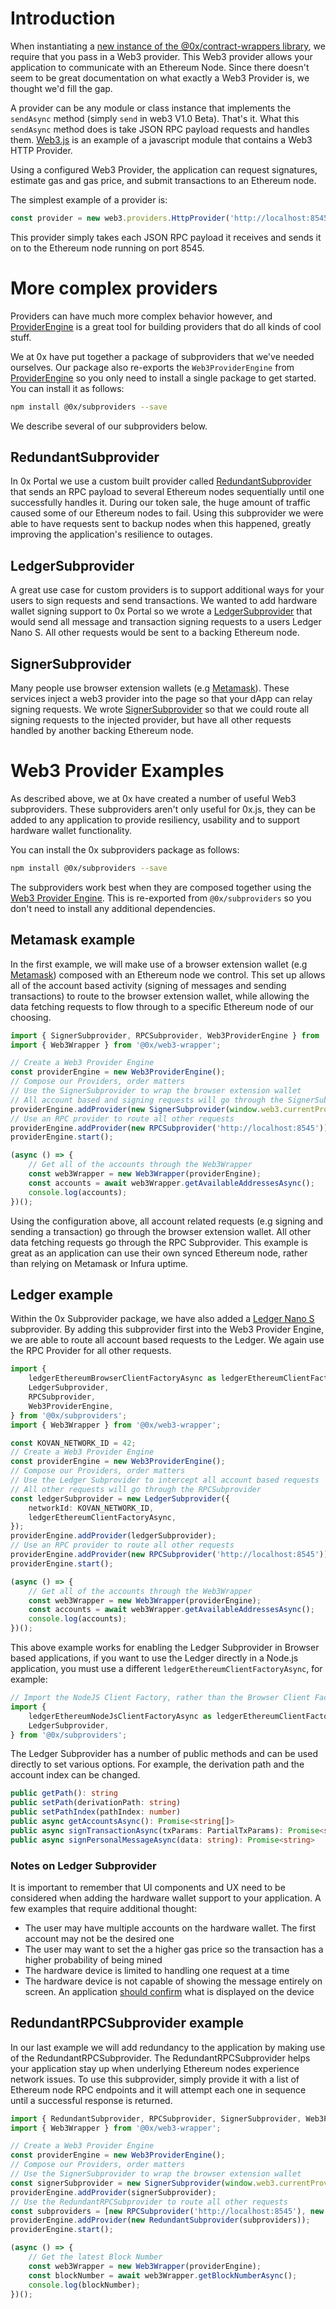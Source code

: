 # Introduction

When instantiating a [new instance of the @0x/contract-wrappers library](https://0x.org/docs/tools/contract-wrappers), we require that you pass in a Web3 provider. This Web3 provider allows your application to communicate with an Ethereum Node. Since there doesn't seem to be great documentation on what exactly a Web3 Provider is, we thought we'd fill the gap.

A provider can be any module or class instance that implements the `sendAsync` method (simply `send` in web3 V1.0 Beta). That's it. What this `sendAsync` method does is take JSON RPC payload requests and handles them. [Web3.js](https://github.com/ethereum/web3.js/) is an example of a javascript module that contains a Web3 HTTP Provider.

Using a configured Web3 Provider, the application can request signatures, estimate gas and gas price, and submit transactions to an Ethereum node.

The simplest example of a provider is:

```typescript
const provider = new web3.providers.HttpProvider('http://localhost:8545');
```

This provider simply takes each JSON RPC payload it receives and sends it on to the Ethereum node running on port 8545.

# More complex providers

Providers can have much more complex behavior however, and [ProviderEngine](https://github.com/MetaMask/provider-engine) is a great tool for building providers that do all kinds of cool stuff.

We at 0x have put together a package of subproviders that we've needed ourselves. Our package also re-exports the `Web3ProviderEngine` from [ProviderEngine](https://github.com/MetaMask/provider-engine) so you only need to install a single package to get started. You can install it as follows:

```bash
npm install @0x/subproviders --save
```

We describe several of our subproviders below.

## RedundantSubprovider

In 0x Portal we use a custom built provider called [RedundantSubprovider](https://github.com/0xProject/0x-monorepo/blob/cd08a9c1218fa7c4819e31248e50da2a4f45ee36/packages/subproviders/src/subproviders/redundant_subprovider.ts) that sends an RPC payload to several Ethereum nodes sequentially until one successfully handles it. During our token sale, the huge amount of traffic caused some of our Ethereum nodes to fail. Using this subprovider we were able to have requests sent to backup nodes when this happened, greatly improving the application's resilience to outages.

## LedgerSubprovider

A great use case for custom providers is to support additional ways for your users to sign requests and send transactions. We wanted to add hardware wallet signing support to 0x Portal so we wrote a [LedgerSubprovider](https://github.com/0xProject/0x-monorepo/blob/cd08a9c1218fa7c4819e31248e50da2a4f45ee36/packages/subproviders/src/subproviders/ledger.ts) that would send all message and transaction signing requests to a users Ledger Nano S. All other requests would be sent to a backing Ethereum node.

## SignerSubprovider

Many people use browser extension wallets (e.g [Metamask](https://metamask.io/)). These services inject a web3 provider into the page so that your dApp can relay signing requests. We wrote [SignerSubprovider](https://github.com/0xProject/0x-monorepo/blob/cd08a9c1218fa7c4819e31248e50da2a4f45ee36/packages/subproviders/src/subproviders/signer.ts) so that we could route all signing requests to the injected provider, but have all other requests handled by another backing Ethereum node.

# Web3 Provider Examples

As described above, we at 0x have created a number of useful Web3 subproviders. These subproviders aren't only useful for 0x.js, they can be added to any application to provide resiliency, usability and to support hardware wallet functionality.

You can install the 0x subproviders package as follows:

```bash
npm install @0x/subproviders --save
```

The subproviders work best when they are composed together using the [Web3 Provider Engine](https://github.com/MetaMask/provider-engine). This is re-exported from `@0x/subproviders` so you don't need to install any additional dependencies.

## Metamask example

In the first example, we will make use of a browser extension wallet (e.g [Metamask](https://metamask.io/)) composed with an Ethereum node we control. This set up allows all of the account based activity (signing of messages and sending transactions) to route to the browser extension wallet, while allowing the data fetching requests to flow through to a specific Ethereum node of our choosing.

```typescript
import { SignerSubprovider, RPCSubprovider, Web3ProviderEngine } from '@0x/subproviders';
import { Web3Wrapper } from '@0x/web3-wrapper';

// Create a Web3 Provider Engine
const providerEngine = new Web3ProviderEngine();
// Compose our Providers, order matters
// Use the SignerSubprovider to wrap the browser extension wallet
// All account based and signing requests will go through the SignerSubprovider
providerEngine.addProvider(new SignerSubprovider(window.web3.currentProvider));
// Use an RPC provider to route all other requests
providerEngine.addProvider(new RPCSubprovider('http://localhost:8545'));
providerEngine.start();

(async () => {
    // Get all of the accounts through the Web3Wrapper
    const web3Wrapper = new Web3Wrapper(providerEngine);
    const accounts = await web3Wrapper.getAvailableAddressesAsync();
    console.log(accounts);
})();
```

Using the configuration above, all account related requests (e.g signing and sending a transaction) go through the browser extension wallet. All other data fetching requests go through the RPC Subprovider. This example is great as an application can use their own synced Ethereum node, rather than relying on Metamask or Infura uptime.

## Ledger example

Within the 0x Subprovider package, we have also added a [Ledger Nano S](https://shop.ledger.com/products/ledger-nano-s) subprovider. By adding this subprovider first into the Web3 Provider Engine, we are able to route all account based requests to the Ledger. We again use the RPC Provider for all other requests.

```typescript
import {
    ledgerEthereumBrowserClientFactoryAsync as ledgerEthereumClientFactoryAsync,
    LedgerSubprovider,
    RPCSubprovider,
    Web3ProviderEngine,
} from '@0x/subproviders';
import { Web3Wrapper } from '@0x/web3-wrapper';

const KOVAN_NETWORK_ID = 42;
// Create a Web3 Provider Engine
const providerEngine = new Web3ProviderEngine();
// Compose our Providers, order matters
// Use the Ledger Subprovider to intercept all account based requests
// All other requests will go through the RPCSubprovider
const ledgerSubprovider = new LedgerSubprovider({
    networkId: KOVAN_NETWORK_ID,
    ledgerEthereumClientFactoryAsync,
});
providerEngine.addProvider(ledgerSubprovider);
// Use an RPC provider to route all other requests
providerEngine.addProvider(new RPCSubprovider('http://localhost:8545'));
providerEngine.start();

(async () => {
    // Get all of the accounts through the Web3Wrapper
    const web3Wrapper = new Web3Wrapper(providerEngine);
    const accounts = await web3Wrapper.getAvailableAddressesAsync();
    console.log(accounts);
})();
```

This above example works for enabling the Ledger Subprovider in Browser based applications, if you want to use the Ledger directly in a Node.js application, you must use a different `ledgerEthereumClientFactoryAsync`, for example:

```typescript
// Import the NodeJS Client Factory, rather than the Browser Client Factory
import {
    ledgerEthereumNodeJsClientFactoryAsync as ledgerEthereumClientFactoryAsync,
    LedgerSubprovider,
} from '@0x/subproviders';
```

The Ledger Subprovider has a number of public methods and can be used directly to set various options. For example, the derivation path and the account index can be changed.

```typescript
public getPath(): string
public setPath(derivationPath: string)
public setPathIndex(pathIndex: number)
public async getAccountsAsync(): Promise<string[]>
public async signTransactionAsync(txParams: PartialTxParams): Promise<string>
public async signPersonalMessageAsync(data: string): Promise<string>
```

### Notes on Ledger Subprovider

It is important to remember that UI components and UX need to be considered when adding the hardware wallet support to your application. A few examples that require additional thought:

-   The user may have multiple accounts on the hardware wallet. The first account may not be the desired one
-   The user may want to set the a higher gas price so the transaction has a higher probability of being mined
-   The hardware device is limited to handling one request at a time
-   The hardware device is not capable of showing the message entirely on screen. An application [should confirm](https://github.com/ethfinex/0x-order-verify) what is displayed on the device

## RedundantRPCSubprovider example

In our last example we will add redundancy to the application by making use of the RedundantRPCSubprovider. The RedundantRPCSubprovider helps your application stay up when underlying Ethereum nodes experience network issues. To use this subprovider, simply provide it with a list of Ethereum node RPC endpoints and it will attempt each one in sequence until a successful response is returned.

```typescript
import { RedundantSubprovider, RPCSubprovider, SignerSubprovider, Web3ProviderEngine } from '@0x/subproviders';
import { Web3Wrapper } from '@0x/web3-wrapper';

// Create a Web3 Provider Engine
const providerEngine = new Web3ProviderEngine();
// Compose our Providers, order matters
// Use the SignerSubprovider to wrap the browser extension wallet
const signerSubprovider = new SignerSubprovider(window.web3.currentProvider);
providerEngine.addProvider(signerSubprovider);
// Use the RedundantRPCSubprovider to route all other requests
const subproviders = [new RPCSubprovider('http://localhost:8545'), new RPCSubprovider('https://kovan.infura.io')];
providerEngine.addProvider(new RedundantSubprovider(subproviders));
providerEngine.start();

(async () => {
    // Get the latest Block Number
    const web3Wrapper = new Web3Wrapper(providerEngine);
    const blockNumber = await web3Wrapper.getBlockNumberAsync();
    console.log(blockNumber);
})();
```
